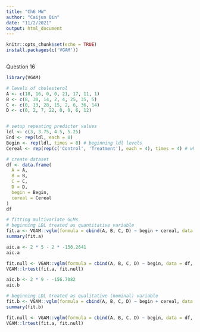 ---
title: "Ch6 HW"
author: "Caijun Qin"
date: "11/2/2021"
output: html_document
---

```{r setup, include=FALSE}
knitr::opts_chunk$set(echo = TRUE)
install.packages(c('VGAM'))

```



```{r, echo = TRUE}

```

Question 16


```{r, echo = TRUE}

library(VGAM)

# levels of cholesterol
A <- c(18, 16, 0, 0, 21, 17, 11, 1)
B <- c(8, 30, 14, 2, 4, 25, 35, 5)
C <- c(0, 13, 28, 15, 2, 6, 36, 14)
D <- c(0, 2, 7, 22, 0, 0, 6, 12)


# setup repeating predictor values
ldl <- c(3, 3.75, 4.5, 5.25)
End <- rep(ldl, each = 8)
Begin <- rep(ldl, times = 8) # beginning ldl levels
Cereal <- rep(rep(c('Control', 'Treatment'), each = 4), times = 4) # whether cereal has psyllium as absent or present

# create dataset
df <- data.frame(
  A = A,
  B = B,
  C = C,
  D = D,
  begin = Begin,
  cereal = Cereal
)
df

# fitting multivariate GLMs
# beginning LDL treated as quantitative variable
fit.a <- VGAM::vglm(formula = cbind(A, B, C, D) ~ begin + cereal, data = df, family = cumulative(parallel = TRUE))
summary(fit.a)

aic.a <- 2 * 5 - 2 * -156.2641 
aic.a

fit.null <- VGAM::vglm(formula = cbind(A, B, C, D) ~ begin, data = df, family = cumulative(parallel = TRUE))
VGAM::lrtest(fit.a, fit.null)

aic.b <- 2 * 9 - -156.7082
aic.b

# beginning LDL treated as qualitative (nominal) variable
fit.b <- VGAM::vglm(formula = cbind(A, B, C, D) ~ begin + cereal, data = df, family = multinomial)
summary(fit.b)

fit.null <- VGAM::vglm(formula = cbind(A, B, C, D) ~ begin, data = df, family = multinomial)
VGAM::lrtest(fit.a, fit.null)

```
